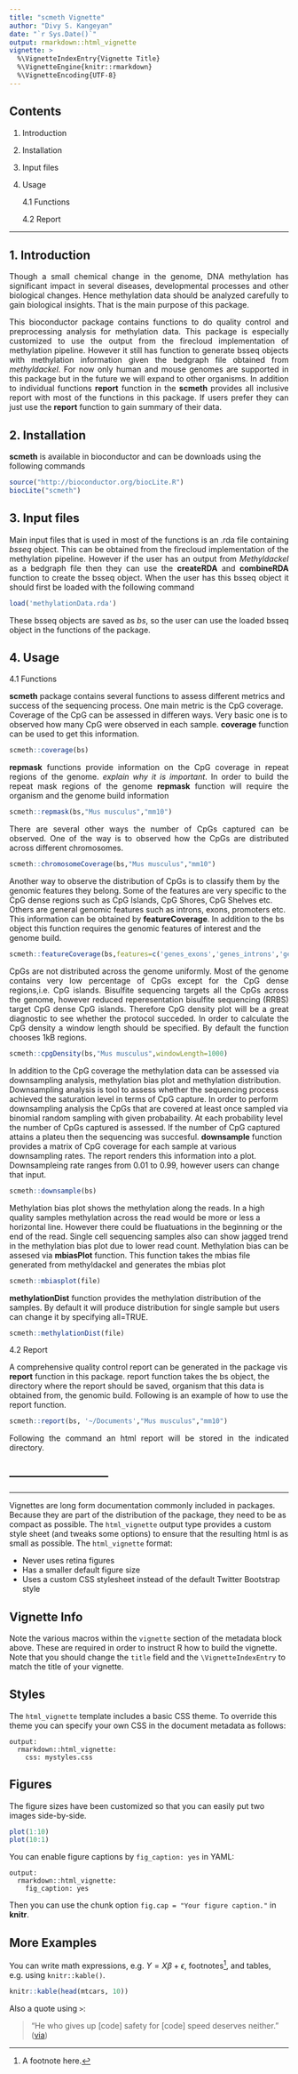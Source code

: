 ```yaml
---
title: "scmeth Vignette"
author: "Divy S. Kangeyan"
date: "`r Sys.Date()`"
output: rmarkdown::html_vignette
vignette: >
  %\VignetteIndexEntry{Vignette Title}
  %\VignetteEngine{knitr::rmarkdown}
  %\VignetteEncoding{UTF-8}
---
```

Contents
-----------
1. Introduction

2. Installation

3. Input files

4. Usage

    4.1 Functions 
    
    4.2 Report
    
---------------------

    
1. Introduction
---------------------
<p style="text-align: justify;">
Though a small chemical change in the genome, DNA methylation has significant impact in several diseases, developmental processes and other biological changes. Hence methylation data should be analyzed carefully to gain biological insights. That is the main purpose of this package. 
</p>

<p style="text-align: justify;">
This bioconductor package contains functions to do quality control and preprocessing analysis for methylation data. This package is especially customized to use the output from the firecloud implementation of methylation pipeline. However it still has function to generate bsseq objects with methylation information given the bedgraph file obtained from *methyldackel*. For now only human and mouse genomes are supported in this package but in the future we will expand to other organisms. In addition to individual functions **report** function in the **scmeth** provides all inclusive report with most of the functions in this package. If users prefer they can just use the **report** function to gain summary of their data.
</p>

2. Installation
---------------------
**scmeth** is available in bioconductor and can be downloads using the following commands
```r
source("http://bioconductor.org/biocLite.R")
biocLite("scmeth")
```

3. Input files
---------------------
<p style="text-align: justify;">
Main input files that is used in most of the functions is an .rda file containing *bsseq* object. This can be obtained from the firecloud implementation of the methylation pipeline. However if the user has an output from *Methyldackel* as a bedgraph file then they can use the **createRDA** and **combineRDA** function to create the bsseq object. When the user has this bsseq object it should first be loaded with the following command
</p>

```r
load('methylationData.rda')
```

<p style="text-align: justify;">
These bsseq objects are saved as *bs*, so the user can use the loaded bsseq object in the functions of the package. 
</p>


4. Usage
---------------------

4.1 Functions
<p style="text-align: justify;">
**scmeth** package contains several functions to assess different metrics and success of the sequencing process. One main metric is the CpG coverage. Coverage of the CpG can be assessed in differen ways. Very basic one is to observed how many CpG were observed in each sample. **coverage** function can be used to get this information. 

</p>

```r
scmeth::coverage(bs)
```

<p style="text-align: justify;">
**repmask** functions provide information on the CpG coverage in repeat regions of the genome. *explain why it is important*. In order to build the repeat mask regions of the genome **repmask** function will require the organism and the genome build information
</p>

```r
scmeth::repmask(bs,"Mus musculus","mm10")
```

<p style="text-align: justify;">
There are several other ways the number of CpGs captured can be observed. One of the way is to observed how the CpGs are distributed across different chromosomes.
</p>

```r
scmeth::chromosomeCoverage(bs,"Mus musculus","mm10")
```

<p style="text-align: justify;">
Another way to observe the distribution of CpGs is to classify them by the genomic features they belong. Some of the features are very specific to the CpG dense regions such as CpG Islands, CpG Shores, CpG Shelves etc. Others are general genomic features such as introns, exons, promoters etc. This information can be obtained by **featureCoverage**. In addition to the bs object this function requires the genomic features of interest and the genome build.

```r
scmeth::featureCoverage(bs,features=c('genes_exons','genes_introns','genes_intergenic','cpg_islands'),"mm10")
```

</p>




<p style="text-align: justify;">
CpGs are not distributed across the genome uniformly. Most of the genome contains very low percentage of CpGs except for the CpG dense regions,i.e. CpG islands. Bisulfite sequencing targets all the CpGs across the genome, however reduced reperesentation bisulfite sequencing (RRBS) target CpG dense CpG islands. Therefore CpG density plot will be a great diagnostic to see whether the protocol succeded. In order to calculate the CpG density a window length should be specified. By default the function chooses 1kB regions. 
</p>

```r
scmeth::cpgDensity(bs,"Mus musculus",windowLength=1000)
```

<p style="text-align: justify;">
In addition to the CpG coverage the methylation data can be assessed via downsampling analysis, methylation bias plot and methylation distribution. Downsampling analysis is tool to assess whether the sequencing process achieved the saturation level in terms of CpG capture. In order to perform downsampling analysis the CpGs that are covered at least once sampled via binomial random sampling with given probabaility. At each probability level the number of CpGs captured is assessed. If the number of CpG captured attains a plateu then the sequencing was succesful. **downsample** function provides a matrix of CpG coverage for each sample at various downsampling rates. The report renders  this information into a plot. Downsampleing rate ranges from 0.01 to 0.99, however users can change that input.

```r
scmeth::downsample(bs)
```
</p>

<p style="text-align: justify;">
Methylation bias plot shows the methylation along the reads. In a high quality samples methylation across the read would be more or less a horizontal line. However there could be fluatuations in the beginning or the end of the read. Single cell sequencing samples also can show jagged trend in the methylation bias plot due to lower read count. Methylation bias can be assesed via **mbiasPlot** function. This function takes the mbias file generated from methyldackel and generates the mbias plot

```r
scmeth::mbiasplot(file)
```

</p>

<p style="text-align: justify;">
**methylationDist** function provides the methylation distribution of the samples. By default it will produce distribution for single sample but users can change it by specifying all=TRUE.
```r
scmeth::methylationDist(file)
```



4.2 Report
<p style="text-align: justify;">
A comprehensive quality control report can be generated in the package vis **report** function in this package. report function takes the bs object, the directory where the report should be saved, organism that this data is obtained from, the genomic build. Following is an example of how to use the report function.

</p>

```r
scmeth::report(bs, '~/Documents',"Mus musculus","mm10")
```


<p style="text-align: justify;">
Following the command an html report will be stored in the indicated directory. 
</p>



--------------------------
----------------------
-----------------


Vignettes are long form documentation commonly included in packages. Because they are part of the distribution of the package, they need to be as compact as possible. The `html_vignette` output type provides a custom style sheet (and tweaks some options) to ensure that the resulting html is as small as possible. The `html_vignette` format:

- Never uses retina figures
- Has a smaller default figure size
- Uses a custom CSS stylesheet instead of the default Twitter Bootstrap style

## Vignette Info

Note the various macros within the `vignette` section of the metadata block above. These are required in order to instruct R how to build the vignette. Note that you should change the `title` field and the `\VignetteIndexEntry` to match the title of your vignette.

## Styles

The `html_vignette` template includes a basic CSS theme. To override this theme you can specify your own CSS in the document metadata as follows:

    output: 
      rmarkdown::html_vignette:
        css: mystyles.css

## Figures

The figure sizes have been customized so that you can easily put two images side-by-side. 

```r
plot(1:10)
plot(10:1)
```

You can enable figure captions by `fig_caption: yes` in YAML:

    output:
      rmarkdown::html_vignette:
        fig_caption: yes

Then you can use the chunk option `fig.cap = "Your figure caption."` in **knitr**.

## More Examples

You can write math expressions, e.g. $Y = X\beta + \epsilon$, footnotes^[A footnote here.], and tables, e.g. using `knitr::kable()`.

```r
knitr::kable(head(mtcars, 10))
```

Also a quote using `>`:

> "He who gives up [code] safety for [code] speed deserves neither."
([via](https://twitter.com/hadleywickham/status/504368538874703872))
